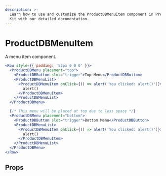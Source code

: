 ```yaml
---
description: >-
  Learn how to use and customize the ProductDBMenuItem component in ProductDB's React UI
  Kit with our detailed documentation.
---
```


# ProductDBMenuItem

A menu item component.

```jsx live
<Row style={{ padding: '52px 0 0 0' }}>
  <ProductDBMenu placement="top">
    <ProductDBButton slot="trigger">Top Menu</ProductDBButton>
    <ProductDBMenuList>
      <ProductDBMenuItem onClick={() => alert('You clicked: alert()')}>
        alert()
      </ProductDBMenuItem>
    </ProductDBMenuList>
  </ProductDBMenu>

  {/* This menu will be placed at top due to less space */}
  <ProductDBMenu placement="bottom">
    <ProductDBButton slot="trigger">Bottom Menu</ProductDBButton>
    <ProductDBMenuList>
      <ProductDBMenuItem onClick={() => alert('You clicked: alert()')}>
        alert()
      </ProductDBMenuItem>
    </ProductDBMenuList>
  </ProductDBMenu>
</Row>
```

## Props

<PropsTable of="productdb-menu-item" />

<head>
  <title>React UI Kit ProductDBMenuItem</title>
</head>
